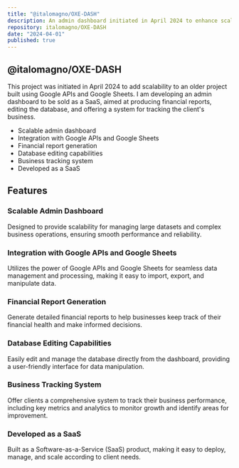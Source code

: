 ```yaml
---
title: "@italomagno/OXE-DASH"
description: An admin dashboard initiated in April 2024 to enhance scalability for an existing project using Google APIs and Google Sheets. Designed as a SaaS, it provides financial reports, database editing, and business tracking systems.
repository: italomagno/OXE-DASH
date: "2024-04-01"
published: true
---
```


## @italomagno/OXE-DASH

This project was initiated in April 2024 to add scalability to an older project built using Google APIs and Google Sheets. I am developing an admin dashboard to be sold as a SaaS, aimed at producing financial reports, editing the database, and offering a system for tracking the client's business.

- Scalable admin dashboard
- Integration with Google APIs and Google Sheets
- Financial report generation
- Database editing capabilities
- Business tracking system
- Developed as a SaaS

## Features

### Scalable Admin Dashboard

Designed to provide scalability for managing large datasets and complex business operations, ensuring smooth performance and reliability.

### Integration with Google APIs and Google Sheets

Utilizes the power of Google APIs and Google Sheets for seamless data management and processing, making it easy to import, export, and manipulate data.

### Financial Report Generation

Generate detailed financial reports to help businesses keep track of their financial health and make informed decisions.

### Database Editing Capabilities

Easily edit and manage the database directly from the dashboard, providing a user-friendly interface for data manipulation.

### Business Tracking System

Offer clients a comprehensive system to track their business performance, including key metrics and analytics to monitor growth and identify areas for improvement.

### Developed as a SaaS

Built as a Software-as-a-Service (SaaS) product, making it easy to deploy, manage, and scale according to client needs.